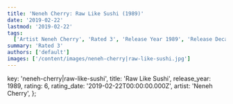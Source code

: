 ```yaml
---
title: 'Neneh Cherry: Raw Like Sushi (1989)'
date: '2019-02-22'
lastmod: '2019-02-22'
tags:
  ['Artist Neneh Cherry', 'Rated 3', 'Release Year 1989', 'Release Decade 1980']
summary: 'Rated 3'
authors: ['default']
images: ['/content/images/neneh-cherry|raw-like-sushi.jpg']
---
```


  key: 'neneh-cherry|raw-like-sushi',
  title: 'Raw Like Sushi',
  release_year: 1989,
  rating: 6,
  rating_date: '2019-02-22T00:00:00.000Z',
  artist: 'Neneh Cherry',
};

<MusicRating data={data} />
